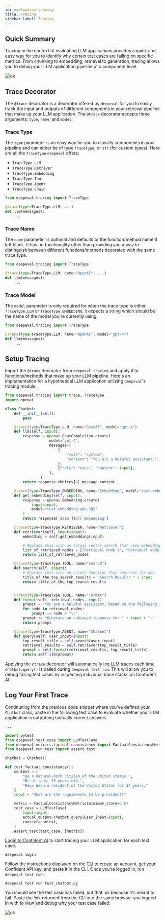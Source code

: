 ```yaml
---
id: evaluation-tracing
title: Tracing
sidebar_label: Tracing
---
```


## Quick Summary

Tracing in the context of evaluating LLM applications provides a quick and easy way for you to identify why certain test cases are failing on specific metrics. From chunking to embedding, retrieval to generation, tracing allows you to debug your LLM application pipeline at a component level.

![ok](https://d2lsxfc3p6r9rv.cloudfront.net/tracing.png)

## Trace Decorator

The `@trace` decorator is a decorator offered by `deepeval` for you to easily track the input and outputs of different components in your retrieval pipeline that make up your LLM application. The `@trace` decorator accepts three arguments: `type`, `name`, and `model`.

### Trace Type

The `type` parameter is an easy way for you to classify components in your pipeline and can either be of type `TraceType`, or `str` (for custom types). Here are all the `TraceType` `deepeval` offers:

- `TraceType.LLM`
- `TraceType.Retriver`
- `TraceType.Embedding`
- `TraceType.Tool`
- `TraceType.Agent`
- `TraceType.Chain`

```python
from deepeval.tracing import TraceType

@trace(type=TraceType.LLM, ...)
def llm(messages):
    ...
```

### Trace Name

The `name` parameter is optional and defaults to the function/method name if left blank. It has no functionality other than providing you a way to distinguish between different functions/methods decorated with the same trace type.

```python
from deepeval.tracing import TraceType

@trace(type=TraceType.LLM, name="OpenAI", ...)
def llm(messages):
    ...
```

### Trace Model

The `model` parameter is only required for when the trace type is either `TraceType.LLM` or `TraceType.EMBEDDING`. It expects a string which should be the name of the model you're currently using.

```python
from deepeval.tracing import TraceType

@trace(type=TraceType.LLM, name="OpenAI", model="gpt-4")
def llm(messages):
    ...
```

## Setup Tracing

Import the `@trace` decorator from `deepeval.tracing` and apply it to functions/methods that make up your LLM pipeline. Here's an implementation for a hypothetical LLM application utilizing `deepeval`'s tracing module.

```python title="test_chatbot.py"
from deepeval.tracing import trace, TraceType
import openai

class Chatbot:
    def __init__(self):
        pass

    @trace(type=TraceType.LLM, name="OpenAI", model="gpt-4")
    def llm(self, input):
        response = openai.ChatCompletion.create(
                    model="gpt-4",
                    messages=[
                        {
                            "role": "system",
                            "content": "You are a helpful assistant.",
                        },
                        {"role": "user", "content": input},
                    ],
                )
        return response.choices[0].message.content

    @trace(type=TraceType.EMBEDDING, name="Embedding", model="text-embedding-ada-002")
    def get_embedding(self, input):
        response = openai.Embedding.create(
            input=input,
            model="text-embedding-ada-002"
        )
        return response['data'][0]['embedding']

    @trace(type=TraceType.RETRIEVER, name="Retriever")
    def retriever(self, input=input):
        embedding = self.get_embedding(input)

        # Replace this with an actual vector search that uses embedding
        list_of_retrieved_nodes = ["Retrieval Node 1", "Retrieval Node 2"]
        return list_of_retrieved_nodes

    @trace(type=TraceType.TOOL, name="Search")
    def search(self, input):
        # Replace this with an actual function that searches the web
        title_of_the_top_search_results = "Search Result: " + input
        return title_of_the_top_search_results


    @trace(type=TraceType.TOOL, name="Format")
    def format(self, retrieval_nodes, input):
        prompt = "You are a helpful assistant, based on the following information: \n"
        for node in retrieval_nodes:
            prompt += node + "\n"
        prompt += "Generate an unbiased response for " + input + "."
        return prompt

    @trace(type=TraceType.AGENT, name="Chatbot")
    def query(self, user_input=input):
        top_result_title = self.search(user_input)
        retrieval_results = self.retriever(top_result_title)
        prompt = self.format(retrieval_results, top_result_title)
        return self.llm(prompt)
```

Applying the `@trace` decorator will automatically log LLM traces each time `chatbot.query()` is called during `deepeval test run`. This will allow you to debug failing test cases by inspecting individual trace stacks on Confident AI.

## Log Your First Trace

Continuning from the previous code snippet where you've defined your `Chatbot` class, paste in the following test case to evaluate whether your LLM application is outputting factually correct answers.

```python title="test_chatbot.py"
...

import pytest
from deepeval.test_case import LLMTestCase
from deepeval.metrics.factual_consistency import FactualConsistencyMetric
from deepeval.run_test import assert_test

chatbot = Chatbot()

def test_factual_consistency():
    context = [
        "Be a natural-born citizen of the United States.",
        "Be at least 35 years old.",
        "Have been a resident of the United States for 14 years."
    ]
    input = "What are the requimrents to be president?"

    metric = FactualConsistencyMetric(minimum_score=0.8)
    test_case = LLMTestCase(
        input=input,
        actual_output=chatbot.query(user_input=input),
        context=context,
    )
    assert_test(test_case, [metric])
```

[Login to Confident AI](https://app.confident-ai.com/login) to start tracing your LLM application for each test case.

```
deepeval login
```

Follow the instructions displayed on the CLI to create an account, get your Confident API key, and paste it in the CLI. Once you're logged in, run `deepeval test run`:

```
deepeval test run test_chatbot.py
```

You should see the test case has failed, but that' ok because it's meant to fail. Paste the link returned from the CLI into the same browser you logged in with to view and debug why your test case failed.

![ok](https://d2lsxfc3p6r9rv.cloudfront.net/confident-tracing.gif)
